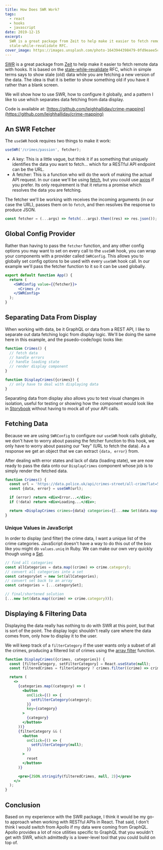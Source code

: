 ```yaml
---
title: How Does SWR Work?
tags:
  - react
  - hooks
  - javascript
date: 2019-12-15
excerpt:
  SWR is a great package from Zeit to help make it easier to fetch remote data with hooks. It is based on the
  stale-while-revalidate RFC.
cover_image: https://images.unsplash.com/photo-1643944398479-0fd9eaee5cbc
---
```


[SWR](https://swr.now.sh/) is a great package from [Zeit](http://zeit.co/) to help make it easier to fetch remote data
with hooks. It is based on the [stale-while-revalidate](https://tools.ietf.org/html/rfc5861) RFC, which in simple terms
says to show stale (old) data while you are fetching a new version of the data. The idea is that it is better to show
something old if you have it rather than a blank screen.

We will show how to use SWR, how to configure it globally, and a pattern I like to use which separates data fetching
from data display.

<YouTube id="oWVW8IqpQ-A" />

Code is available at: [https://github.com/leighhalliday/crime-mapping](https://github.com/leighhalliday/crime-mapping)

## An SWR Fetcher

The `useSWR` hook requires two things to make it work:

```js
useSWR('/crimes/passion', fetcher);
```

- A key: This is a little vague, but think it if as something that uniquely identifies the data you want to fetch...
  which for a RESTful API endpoint can be the URL.
- A fetcher: This is a function who will do the work of making the actual API request. In our case we'll be using
  [fetch](https://developer.mozilla.org/en-US/docs/Web/API/Fetch_API), but you could use
  [axios](https://github.com/axios/axios) if you prefer. Its only requirement is that it returns a promise which
  resolves the data you are fetching.

The fetcher we'll be working with receives the incoming arguments (in our case the URL), passes them on to `fetch`, and
then resolves the response to produce JSON.

```js
const fetcher = (...args) => fetch(...args).then((res) => res.json());
```

## Global Config Provider

Rather than having to pass the `fetcher` function, and any other config options you may want to set on every call to the
`useSWR` hook, you can wrap your components with a provider called `SWRConfig`. This allows you to globally set config
options to be used with every `useSWR` hook call. In our example we'll pass the fetcher function to it so it can be used
globally.

```jsx
export default function App() {
  return (
    <SWRConfig value={{fetcher}}>
      <Crimes />
    </SWRConfig>
  );
}
```

## Separating Data From Display

When working with data, be it GraphQL or data from a REST API, I like to separate out data fetching logic from display
logic. We'll be doing the same here in this example, and the psuedo-code/logic looks like:

```jsx
function Crimes() {
  // fetch data
  // handle errors
  // handle loading state
  // render display component
}

function DisplayCrimes({crimes}) {
  // only have to deal with displaying data
}
```

Separating data from display also allows you to test visual changes in isolation, useful for testing or showing how the
component would look like in [Storybook](https://storybook.js.org/) without having to mock all of your API calls.

## Fetching Data

Because we are using `SWRConfig` to configure our `useSWR` hook calls globally, we don't have to worry about passing the
fetcher function to this hook, we only have to worry about passing our "key" (URL to fetch the data). As a response we
get an object that we can extract `{data, error}` from.

After dealing with error states and lack of data (loading state), we are now ready to pass the data onto our
`DisplayCrimes` component whose job is to simply render the fetched data.

```jsx
function Crimes() {
  const url = 'https://data.police.uk/api/crimes-street/all-crime?lat=52.629729&lng=-1.131592&date=2019-10';
  const {data, error} = useSWR(url);

  if (error) return <div>Error...</div>;
  if (!data) return <div>Loading...</div>;

  return <DisplayCrimes crimes={data} categories={[...new Set(data.map((crime) => crime.category))]} />;
}
```

### Unique Values in JavaScript

In order to display (and filter) the crime data, I want a unique list of the crime categories. JavaScript doesn't have a
way to do this out of the box like you might do `values.uniq` in Ruby. We can make our own very quickly though using a
[Set](https://developer.mozilla.org/en-US/docs/Web/JavaScript/Reference/Global_Objects/Set).

```js
// find all categories
const allCategories = data.map((crime) => crime.category);
// convert all categories into a set
const categorySet = new Set(allCategories);
// convert set back to an array
const categories = [...categorySet];

// final/shortened solution
[...new Set(data.map((crime) => crime.category))];
```

## Displaying & Filtering Data

Displaying the data really has nothing to do with SWR at this point, but that is sort of the point. The display logic
shouldn't really care where the data comes from, only how to display it to the user.

We will keep track of a `filterCategory` if the user wants only a subset of all the crimes, producing a filtered list of
crimes using the
[array filter](https://developer.mozilla.org/en-US/docs/Web/JavaScript/Reference/Global_Objects/Array/filter) function.

```jsx
function DisplayCrimes({crimes, categories}) {
  const [filterCategory, setFilterCategory] = React.useState(null);
  const filteredCrimes = filterCategory ? crimes.filter((crime) => crime.category === filterCategory) : crimes;

  return (
    <>
      {categories.map((category) => (
        <button
          onClick={() => {
            setFilterCategory(category);
          }}
          key={category}
        >
          {category}
        </button>
      ))}
      {filterCategory && (
        <button
          onClick={() => {
            setFilterCategory(null);
          }}
        >
          reset
        </button>
      )}

      <pre>{JSON.stringify(filteredCrimes, null, 2)}</pre>
    </>
  );
}
```

## Conclusion

Based on my experience with the SWR package, I think it would be my go-to approach when working with RESTful APIs in
React. That said, I don't think I would switch from Apollo if my data were coming from GraphQL. Apollo provides a lot of
nice utilities specific to GraphQL that you wouldn't get with SWR, which admittedly is a lower-level tool that you could
build on top of.
